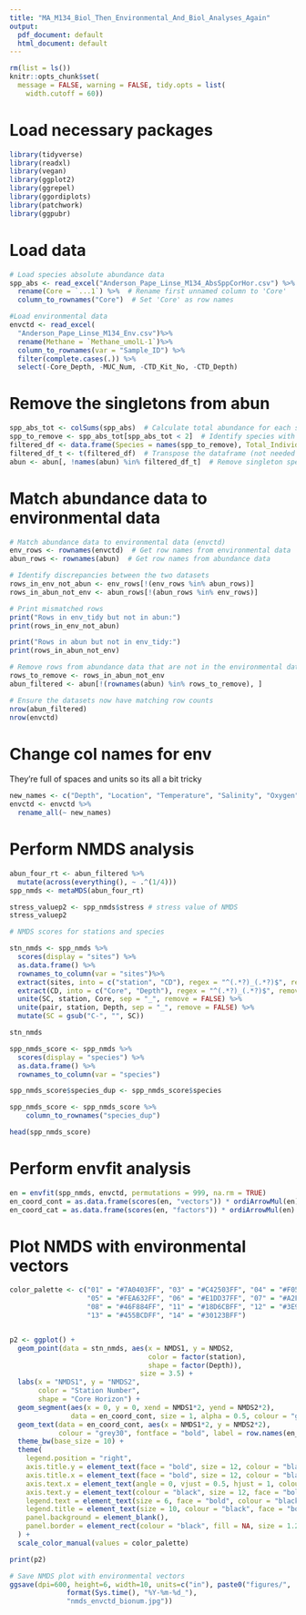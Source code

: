 ```yaml
---
title: "MA_M134_Biol_Then_Environmental_And_Biol_Analyses_Again"
output:
  pdf_document: default
  html_document: default
---
```


```r
rm(list = ls())
knitr::opts_chunk$set(
  message = FALSE, warning = FALSE, tidy.opts = list(
    width.cutoff = 60))
```

# Load necessary packages

```r
library(tidyverse)
library(readxl)
library(vegan)
library(ggplot2)
library(ggrepel)
library(ggordiplots)
library(patchwork)
library(ggpubr)
```

#  Load data

```r
# Load species absolute abundance data
spp_abs <- read_excel("Anderson_Pape_Linse_M134_AbsSppCorHor.csv") %>%
  rename(Core = `...1`) %>%  # Rename first unnamed column to 'Core'
  column_to_rownames("Core")  # Set 'Core' as row names

#Load environmental data
envctd <- read_excel(
  "Anderson_Pape_Linse_M134_Env.csv")%>%
  rename(Methane = `Methane_umolL-1`)%>%
  column_to_rownames(var = "Sample_ID") %>% 
  filter(complete.cases(.)) %>%
  select(-Core_Depth, -MUC_Num, -CTD_Kit_No, -CTD_Depth)
```

# Remove the singletons from abun

```r
spp_abs_tot <- colSums(spp_abs)  # Calculate total abundance for each species
spp_to_remove <- spp_abs_tot[spp_abs_tot < 2]  # Identify species with <2 individuals
filtered_df <- data.frame(Species = names(spp_to_remove), Total_Individuals = spp_to_remove)  # Create dataframe of removed species
filtered_df_t <- t(filtered_df)  # Transpose the dataframe (not needed here)
abun <- abun[, !names(abun) %in% filtered_df_t]  # Remove singleton species from abundance dataset
```

# Match abundance data to environmental data

```r
# Match abundance data to environmental data (envctd)
env_rows <- rownames(envctd)  # Get row names from environmental data
abun_rows <- rownames(abun)  # Get row names from abundance data

# Identify discrepancies between the two datasets
rows_in_env_not_abun <- env_rows[!(env_rows %in% abun_rows)]
rows_in_abun_not_env <- abun_rows[!(abun_rows %in% env_rows)]

# Print mismatched rows
print("Rows in env_tidy but not in abun:")
print(rows_in_env_not_abun)

print("Rows in abun but not in env_tidy:")
print(rows_in_abun_not_env)

# Remove rows from abundance data that are not in the environmental data
rows_to_remove <- rows_in_abun_not_env
abun_filtered <- abun[!(rownames(abun) %in% rows_to_remove), ]

# Ensure the datasets now have matching row counts
nrow(abun_filtered)
nrow(envctd)
```

# Change col names for env 

They're full of spaces and units so its all a bit tricky

```r
new_names <- c("Depth", "Location", "Temperature", "Salinity", "Oxygen", "Methane")
envctd <- envctd %>% 
  rename_all(~ new_names)
```

# Perform NMDS analysis

```r
abun_four_rt <- abun_filtered %>%
  mutate(across(everything(), ~ .^(1/4)))
spp_nmds <- metaMDS(abun_four_rt)

stress_valuep2 <- spp_nmds$stress # stress value of NMDS
stress_valuep2
```

```r
# NMDS scores for stations and species

stn_nmds <- spp_nmds %>%
  scores(display = "sites") %>%
  as.data.frame() %>%
  rownames_to_column(var = "sites")%>%
  extract(sites, into = c("station", "CD"), regex = "^(.*?)_(.*?)$", remove = FALSE) %>%
  extract(CD, into = c("Core", "Depth"), regex = "^(.*?)_(.*?)$", remove = TRUE)  %>%
  unite(SC, station, Core, sep = "_", remove = FALSE) %>%
  unite(pair, station, Depth, sep = "_", remove = FALSE) %>%
  mutate(SC = gsub("C-", "", SC))

stn_nmds

spp_nmds_score <- spp_nmds %>%
  scores(display = "species") %>%
  as.data.frame() %>%
  rownames_to_column(var = "species")

spp_nmds_score$species_dup <- spp_nmds_score$species

spp_nmds_score <- spp_nmds_score %>%
    column_to_rownames("species_dup")

head(spp_nmds_score)
```

# Perform envfit analysis

```r
en = envfit(spp_nmds, envctd, permutations = 999, na.rm = TRUE)
en_coord_cont = as.data.frame(scores(en, "vectors")) * ordiArrowMul(en)  # Extract continuous variable scores
en_coord_cat = as.data.frame(scores(en, "factors")) * ordiArrowMul(en)  # Extract categorical variable scores
```

# Plot NMDS with environmental vectors

```r
color_palette <- c("01" = "#7A0403FF", "03" = "#C42503FF", "04" = "#F05B12FF",
                   "05" = "#FEA632FF", "06" = "#E1DD37FF", "07" = "#A2FC3CFF",
                   "08" = "#46F884FF", "11" = "#18D6CBFF", "12" = "#3E9BFEFF",
                   "13" = "#455BCDFF", "14" = "#30123BFF")


p2 <- ggplot() +
  geom_point(data = stn_nmds, aes(x = NMDS1, y = NMDS2, 
                                  color = factor(station), 
                                  shape = factor(Depth)), 
                                size = 3.5) +
  labs(x = "NMDS1", y = "NMDS2", 
       color = "Station Number",
       shape = "Core Horizon") +
  geom_segment(aes(x = 0, y = 0, xend = NMDS1*2, yend = NMDS2*2), 
               data = en_coord_cont, size = 1, alpha = 0.5, colour = "grey30") +
  geom_text(data = en_coord_cont, aes(x = NMDS1*2, y = NMDS2*2), 
            colour = "grey30", fontface = "bold", label = row.names(en_coord_cont))+
  theme_bw(base_size = 10) +
  theme(
    legend.position = "right",
    axis.title.y = element_text(face = "bold", size = 12, colour = "black"),
    axis.title.x = element_text(face = "bold", size = 12, colour = "black"),
    axis.text.x = element_text(angle = 0, vjust = 0.5, hjust = 1, colour = "black", size = 10, face = "bold"),
    axis.text.y = element_text(colour = "black", size = 12, face = "bold"),
    legend.text = element_text(size = 6, face = "bold", colour = "black"),
    legend.title = element_text(size = 10, colour = "black", face = "bold"),
    panel.background = element_blank(),
    panel.border = element_rect(colour = "black", fill = NA, size = 1.2)
  ) +
  scale_color_manual(values = color_palette)

print(p2)
```

```r
# Save NMDS plot with environmental vectors
ggsave(dpi=600, height=6, width=10, units=c("in"), paste0("figures/",
              format(Sys.time(), "%Y-%m-%d_"),
              "nmds_envctd_bionum.jpg"))
```